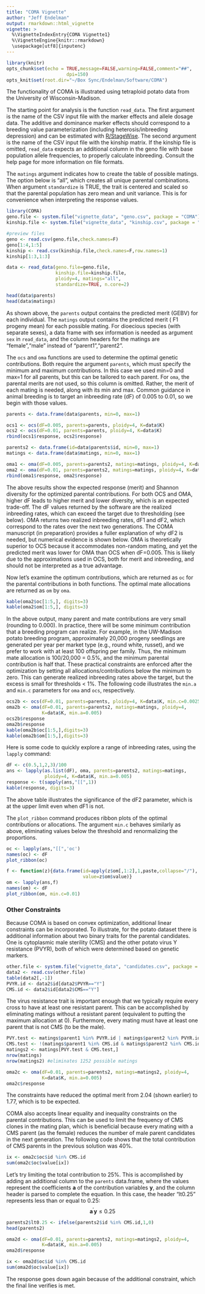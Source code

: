 ```yaml
---
title: "COMA Vignette"
author: "Jeff Endelman"
output: rmarkdown::html_vignette
vignette: >
  %\VignetteIndexEntry{COMA Vignette1}
  %\VignetteEngine{knitr::rmarkdown}
  \usepackage[utf8]{inputenc}
---
```


```r
library(knitr)
opts_chunk$set(echo = TRUE,message=FALSE,warning=FALSE,comment="##",
                      dpi=150)
opts_knit$set(root.dir="~/Box Sync/Endelman/Software/COMA")
```

The functionality of COMA is illustrated using tetraploid potato data from the University of Wisconsin-Madison. 

The starting point for analysis is the function `read_data`. The first argument is the name of the CSV input file with the marker effects and allele dosage data. The additive and dominance marker effects should correspond to a breeding value parameterization (including heterosis/inbreeding depression) and can be estimated with [R/StageWise](https://github.com/jendelman/StageWise). The second argument is the name of the CSV input file with the kinship matrix. If the kinship file is omitted, `read_data` expects an additional column in the geno file with base population allele frequencies, to properly calculate inbreeding. Consult the help page for more information on file formats. 

The `matings` argument indicates how to create the table of possible matings. The option below is "all", which creates all unique parental combinations. When argument `standardize` is TRUE, the trait is centered and scaled so that the parental population has zero mean and unit variance. This is for convenience when interpreting the response values.

```r
library(COMA)
geno.file <- system.file("vignette_data", "geno.csv", package = "COMA")
kinship.file <- system.file("vignette_data", "kinship.csv", package = "COMA")

#preview files
geno <- read.csv(geno.file,check.names=F)
geno[1:4,1:5]
kinship <- read.csv(kinship.file,check.names=F,row.names=1)
kinship[1:3,1:3]

data <- read_data(geno.file=geno.file,
                  kinship.file=kinship.file,
                  ploidy=4, matings="all",
                  standardize=TRUE, n.core=2)

head(data$parents)
head(data$matings)
```

As shown above, the `parents` output contains the predicted merit (GEBV) for each individual. The `matings` output contains the predicted merit ( F1 progeny mean) for each possible mating. For dioecious species (with separate sexes), a data frame with sex information is needed as argument `sex` in `read_data`, and the column headers for the matings are "female","male" instead of "parent1","parent2". 

The `ocs` and `oma` functions are used to determine the optimal genetic contributions. Both require the argument `parents`, which must specify the minimum and maximum contributions. In this case we used min=0 and max=1 for all parents, but this can be tailored to each parent. For `oma`, the parental merits are not used, so this column is omitted. Rather, the merit of each mating is needed, along with its min and max. Common guidance in animal breeding is to target an inbreeding rate (dF) of 0.005 to 0.01, so we begin with those values.

```r
parents <- data.frame(data$parents, min=0, max=1)

ocs1 <- ocs(dF=0.005, parents=parents, ploidy=4, K=data$K)
ocs2 <- ocs(dF=0.01, parents=parents, ploidy=4, K=data$K)
rbind(ocs1$response, ocs2$response)

parents2 <- data.frame(id=data$parents$id, min=0, max=1)
matings <- data.frame(data$matings, min=0, max=1)

oma1 <- oma(dF=0.005, parents=parents2, matings=matings, ploidy=4, K=data$K)
oma2 <- oma(dF=0.01, parents=parents2, matings=matings, ploidy=4, K=data$K)
rbind(oma1$response, oma2$response)
```

The above results show the expected response (merit) and Shannon diversity for the optimized parental contributions. For both OCS and OMA, higher dF leads to higher merit and lower diversity, which is an expected trade-off. The dF values returned by the software are the realized inbreeding rates, which can exceed the target due to thresholding (see below). OMA returns two realized inbreeding rates, dF1 and dF2, which correspond to the rates over the next two generations. The COMA manuscript (in preparation) provides a fuller explanation of why dF2 is needed, but numerical evidence is shown below. OMA is theoretically superior to OCS because it accommodates non-random mating, and yet the predicted merit was lower for OMA than OCS when dF=0.005. This is likely due to the approximations used in OCS, both for merit and inbreeding, and should not be interpreted as a true advantage. 

Now let's examine the optimum contributions, which are returned as `oc` for the parental contributions in both functions. The optimal mate allocations are returned as `om` by `oma`.

```r
kable(oma2$oc[1:5,], digits=3)
kable(oma2$om[1:5,], digits=3)
```

In the above output, many parent and mate contributions are very small (rounding to 0.000). In practice, there will be some minimum contribution that a breeding program can realize. For example, in the UW-Madison potato breeding program, approximately 20,000 progeny seedlings are generated per year per market type (e.g., round white, russet), and we prefer to work with at least 100 offspring per family. Thus, the minimum mate allocation is 100/20,000 = 0.5%, and the minimum parental contribution is half that. These practical constraints are enforced after the optimization by setting all allocations/contributions below the minimum to zero. This can generate realized inbreeding rates above the target, but the excess is small for thresholds < 1%. The following code illustrates the `min.a` and `min.c` parameters for `oma` and `ocs`, respectively.

```r
ocs2b <- ocs(dF=0.01, parents=parents, ploidy=4, K=data$K, min.c=0.0025)
oma2b <- oma(dF=0.01, parents=parents2, matings=matings, ploidy=4, 
             K=data$K, min.a=0.005)
ocs2b$response
oma2b$response
kable(oma2b$oc[1:5,],digits=3)
kable(oma2b$om[1:5,],digits=3)
```

Here is some code to quickly explore a range of inbreeding rates, using the `lapply` command:

```r
dF <- c(0.5,1,2,3)/100
ans <- lapply(as.list(dF), oma, parents=parents2, matings=matings, 
              ploidy=4, K=data$K, min.a=0.005)
response <- t(sapply(ans,"[[",1))
kable(response, digits=3)
```

The above table illustrates the significance of the dF2 parameter, which is at the upper limit even when dF1 is not.

The `plot_ribbon` command produces ribbon plots of the optimal contributions or allocations. The argument `min.c` behaves similarly as above, eliminating values below the threshold and renormalizing the proportions.

```r
oc <- lapply(ans,"[[",'oc')
names(oc) <- dF
plot_ribbon(oc)
```

```r
f <- function(z){data.frame(id=apply(z$om[,1:2],1,paste,collapse="/"),
                            value=z$om$value)}
om <- lapply(ans,f)
names(om) <- dF
plot_ribbon(om, min.c=0.01)
```

### Other Constraints

Because COMA is based on convex optimization, additional linear constraints can be incorporated. To illustrate, for the potato dataset there is additional information about two binary traits for the parental candidates. One is cytoplasmic male sterility (CMS) and the other potato virus Y resistance (PVYR), both of which were determined based on genetic markers. 

```r
other.file <- system.file("vignette_data", "candidates.csv", package = "COMA")
data2 <- read.csv(other.file)
table(data2[,-1])
PVYR.id <- data2$id[data2$PVYR=="Y"]
CMS.id <- data2$id[data2$CMS=="Y"]
```

The virus resistance trait is important enough that we typically require every cross to have at least one resistant parent. This can be accomplished by eliminating matings without a resistant parent (equivalent to putting the maximum allocation at 0). Furthermore, every mating must have at least one parent that is not CMS (to be the male).

```r
PVY.test <- matings$parent1 %in% PVYR.id | matings$parent2 %in% PVYR.id
CMS.test <- !(matings$parent1 %in% CMS.id & matings$parent2 %in% CMS.id)
matings2 <- matings[PVY.test & CMS.test,]
nrow(matings)
nrow(matings2) #eliminates 1252 possible matings

oma2c <- oma(dF=0.01, parents=parents2, matings=matings2, ploidy=4, 
             K=data$K, min.a=0.005)
oma2c$response
```

The constraints have reduced the optimal merit from 2.04 (shown earlier) to 1.77, which is to be expected. 

COMA also accepts linear equality and inequality constraints on the parental contributions. This can be used to limit the frequency of CMS clones in the mating plan, which is beneficial because every mating with a CMS parent (as the female) reduces the number of male parent candidates in the next generation. The following code shows that the total contribution of CMS parents in the previous solution was 40%.

```r
ix <- oma2c$oc$id %in% CMS.id
sum(oma2c$oc$value[ix])
```

Let's try limiting the total contribution to 25%. This is accomplished by adding an additional column to the `parents` data.frame, where the values represent the coefficients $\mathbf{a}$ of the contribution variables $\mathbf{y}$, and the column header is parsed to complete the equation. In this case, the header "lt0.25" represents less than or equal to 0.25:
$$ \mathbf{a}^\prime \mathbf{y} \le 0.25$$

```r
parents2$lt0.25 <- ifelse(parents2$id %in% CMS.id,1,0)
head(parents2)

oma2d <- oma(dF=0.01, parents=parents2, matings=matings2, ploidy=4, 
             K=data$K, min.a=0.005)
oma2d$response

ix <- oma2d$oc$id %in% CMS.id
sum(oma2d$oc$value[ix])
```

The response goes down again because of the additional constraint, which the final line verifies is met.